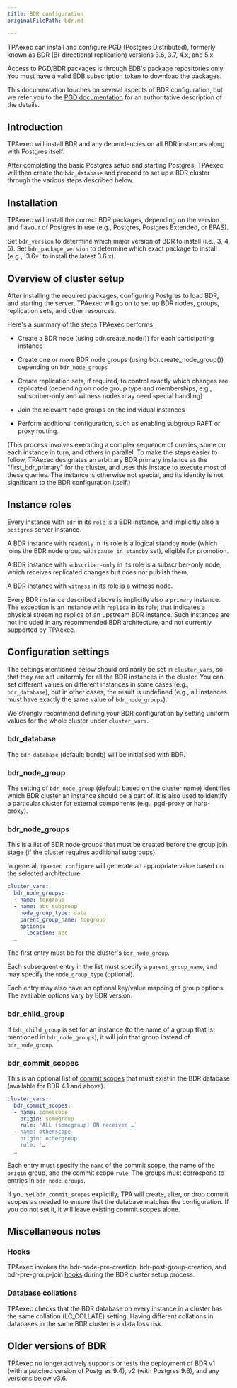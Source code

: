 ```yaml
---
title: BDR configuration
originalFilePath: bdr.md

---
```


TPAexec can install and configure PGD (Postgres Distributed), formerly
known as BDR (Bi-directional replication) versions 3.6, 3.7, 4.x, and
5.x.

Access to PGD/BDR packages is through EDB's package repositories only.
You must have a valid EDB subscription token to download the packages.

This documentation touches on several aspects of BDR configuration, but
we refer you to the [PGD documentation](https://enterprisedb.com/docs/pgd/latest/) for an authoritative
description of the details.

## Introduction

TPAexec will install BDR and any dependencies on all BDR instances along
with Postgres itself.

After completing the basic Postgres setup and starting Postgres, TPAexec
will then create the `bdr_database` and proceed to set up a BDR cluster
through the various steps described below.

## Installation

TPAexec will install the correct BDR packages, depending on the version
and flavour of Postgres in use (e.g., Postgres, Postgres Extended, or
EPAS).

Set `bdr_version` to determine which major version of BDR to install
(i.e., 3, 4, 5). Set `bdr_package_version` to determine which exact
package to install (e.g., '3.6\*' to install the latest 3.6.x).

## Overview of cluster setup

After installing the required packages, configuring Postgres to load
BDR, and starting the server, TPAexec will go on to set up BDR nodes,
groups, replication sets, and other resources.

Here's a summary of the steps TPAexec performs:

-   Create a BDR node (using bdr.create_node()) for each participating
    instance

-   Create one or more BDR node groups (using bdr.create_node_group())
    depending on `bdr_node_groups`

-   Create replication sets, if required, to control exactly which changes
    are replicated (depending on node group type and memberships, e.g.,
    subscriber-only and witness nodes may need special handling)

-   Join the relevant node groups on the individual instances

-   Perform additional configuration, such as enabling subgroup RAFT or
    proxy routing.

(This process involves executing a complex sequence of queries, some on
each instance in turn, and others in parallel. To make the steps easier
to follow, TPAexec designates an arbitrary BDR primary instance as the
"first_bdr_primary" for the cluster, and uses this instace to execute
most of these queries. The instance is otherwise not special, and its
identity is not significant to the BDR configuration itself.)

## Instance roles

Every instance with `bdr` in its `role` is a BDR instance, and
implicitly also a `postgres` server instance.

A BDR instance with `readonly` in its role is a logical standby node
(which joins the BDR node group with `pause_in_standby` set), eligible
for promotion.

A BDR instance with `subscriber-only` in its role is a subscriber-only
node, which receives replicated changes but does not publish them.

A BDR instance with `witness` in its role is a witness node.

Every BDR instance described above is implicitly also a `primary`
instance. The exception is an instance with `replica` in its role; that
indicates a physical streaming replica of an upstream BDR instance. Such
instances are not included in any recommended BDR architecture, and not
currently supported by TPAexec.

## Configuration settings

The settings mentioned below should ordinarily be set in `cluster_vars`,
so that they are set uniformly for all the BDR instances in the cluster.
You can set different values on different instances in some cases (e.g.,
`bdr_database`), but in other cases, the result is undefined (e.g., all
instances must have exactly the same value of `bdr_node_groups`).

We strongly recommend defining your BDR configuration by setting uniform
values for the whole cluster under `cluster_vars`.

### bdr_database

The `bdr_database` (default: bdrdb) will be initialised with BDR.

### bdr_node_group

The setting of `bdr_node_group` (default: based on the cluster name)
identifies which BDR cluster an instance should be a part of. It is also
used to identify a particular cluster for external components (e.g.,
pgd-proxy or harp-proxy).

### bdr_node_groups

This is a list of BDR node groups that must be created before the group
join stage (if the cluster requires additional subgroups).

In general, `tpaexec configure` will generate an appropriate value based
on the selected architecture.

```yaml
cluster_vars:
  bdr_node_groups:
  - name: topgroup
  - name: abc_subgroup
    node_group_type: data
    parent_group_name: topgroup
    options:
      location: abc
  …
```

The first entry must be for the cluster's `bdr_node_group`.

Each subsequent entry in the list must specify a `parent_group_name`,
and may specify the `node_group_type` (optional).

Each entry may also have an optional key/value mapping of group options.
The available options vary by BDR version.

### bdr_child_group

If `bdr_child_group` is set for an instance (to the name of a group that
is mentioned in `bdr_node_groups`), it will join that group instead of
`bdr_node_group`.

### bdr_commit_scopes

This is an optional list of
[commit scopes](https://www.enterprisedb.com/docs/pgd/latest/bdr/group-commit/)
that must exist in the BDR database (available for BDR 4.1 and above).

```yaml
cluster_vars:
  bdr_commit_scopes:
  - name: somescope
    origin: somegroup
    rule: 'ALL (somegroup) ON received …`
  - name: otherscope
    origin: othergroup
    rule: '…'
  …
```

Each entry must specify the `name` of the commit scope, the name of the
`origin` group, and the commit scope `rule`. The groups must correspond
to entries in `bdr_node_groups`.

If you set `bdr_commit_scopes` explicitly, TPA will create, alter, or
drop commit scopes as needed to ensure that the database matches the
configuration. If you do not set it, it will leave existing commit
scopes alone.

## Miscellaneous notes

### Hooks

TPAexec invokes the bdr-node-pre-creation, bdr-post-group-creation, and
bdr-pre-group-join [hooks](../tpaexec-hooks/) during the BDR cluster
setup process.

### Database collations

TPAexec checks that the BDR database on every instance in a cluster has
the same collation (LC_COLLATE) setting. Having different collations in
databases in the same BDR cluster is a data loss risk.

## Older versions of BDR

TPAexec no longer actively supports or tests the deployment of BDR v1
(with a patched version of Postgres 9.4), v2 (with Postgres 9.6), and
any versions below v3.6.
